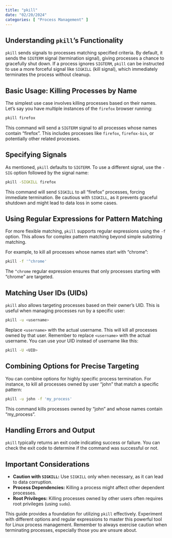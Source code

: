 ```yaml
---
title: "pkill"
date: "02/20/2024"
categories: [ "Process Management" ]
---
```

## Understanding `pkill`'s Functionality

`pkill` sends signals to processes matching specified criteria. By default, it sends the `SIGTERM` signal (termination signal), giving processes a chance to gracefully shut down. If a process ignores `SIGTERM`,  `pkill` can be instructed to use a more forceful signal like `SIGKILL` (kill signal), which immediately terminates the process without cleanup.


## Basic Usage: Killing Processes by Name

The simplest use case involves killing processes based on their names.  Let's say you have multiple instances of the `firefox` browser running:

```bash
pkill firefox
```

This command will send a `SIGTERM` signal to all processes whose names contain "firefox".  This includes processes like `firefox`, `firefox-bin`, or potentially other related processes.


## Specifying Signals

As mentioned, `pkill` defaults to `SIGTERM`. To use a different signal, use the `-SIG` option followed by the signal name:

```bash
pkill -SIGKILL firefox
```

This command will send `SIGKILL` to all "firefox" processes, forcing immediate termination.  Be cautious with `SIGKILL`, as it prevents graceful shutdown and might lead to data loss in some cases.


## Using Regular Expressions for Pattern Matching

For more flexible matching, `pkill` supports regular expressions using the `-f` option. This allows for complex pattern matching beyond simple substring matching.

For example, to kill all processes whose names start with "chrome":

```bash
pkill -f '^chrome'
```

The `^chrome` regular expression ensures that only processes starting with "chrome" are targeted.


##  Matching User IDs (UIDs)

`pkill` also allows targeting processes based on their owner's UID. This is useful when managing processes run by a specific user:

```bash
pkill -u <username>
```

Replace `<username>` with the actual username. This will kill all processes owned by that user.  Remember to replace `<username>` with the actual username. You can use your UID instead of username like this:

```bash
pkill -U <UID>
```


## Combining Options for Precise Targeting


You can combine options for highly specific process termination.  For instance, to kill all processes owned by user "john" that match a specific pattern:


```bash
pkill -u john -f 'my_process'
```

This command kills processes owned by "john" and whose names contain "my_process".


## Handling Errors and Output

`pkill` typically returns an exit code indicating success or failure.  You can check the exit code to determine if the command was successful or not.


##  Important Considerations


* **Caution with `SIGKILL`:** Use `SIGKILL` only when necessary, as it can lead to data corruption.
* **Process Dependencies:** Killing a process might affect other dependent processes.
* **Root Privileges:**  Killing processes owned by other users often requires root privileges (using `sudo`).


This guide provides a foundation for utilizing `pkill` effectively. Experiment with different options and regular expressions to master this powerful tool for Linux process management. Remember to always exercise caution when terminating processes, especially those you are unsure about.

